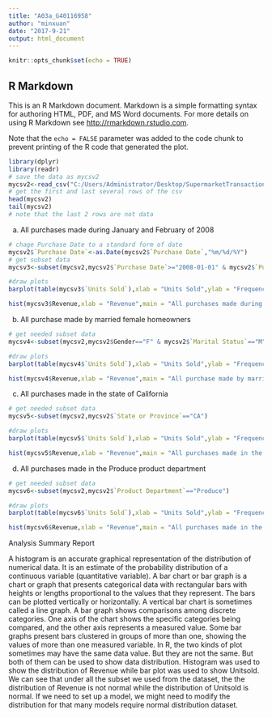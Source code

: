 ---
title: "A03a_G40116958"
author: "minxuan"
date: "2017-9-21"
output: html_document
---

```{r setup, include=FALSE}
knitr::opts_chunk$set(echo = TRUE)
```

## R Markdown

This is an R Markdown document. Markdown is a simple formatting syntax for authoring HTML, PDF, and MS Word documents. For more details on using R Markdown see <http://rmarkdown.rstudio.com>.

Note that the `echo = FALSE` parameter was added to the code chunk to prevent printing of the R code that generated the plot.

```{r}
library(dplyr)
library(readr)
# save the data as mycsv2
mycsv2<-read_csv("C:/Users/Administrator/Desktop/SupermarketTransactions.csv")
# get the first and last several rows of the csv
head(mycsv2)
tail(mycsv2)
# note that the last 2 rows are not data
```

(a)
All purchases made during January and February of 2008

```{r}
# chage Purchase Date to a standard form of date
mycsv2$`Purchase Date`<-as.Date(mycsv2$`Purchase Date`,"%m/%d/%Y")
# get subset data
mycsv3<-subset(mycsv2,mycsv2$`Purchase Date`>="2008-01-01" & mycsv2$`Purchase Date`<="2008-02-29")

#draw plots
barplot(table(mycsv3$`Units Sold`),xlab = "Units Sold",ylab = "Frequency",main = "All purchases made during January and February of 2008")

hist(mycsv3$Revenue,xlab = "Revenue",main = "All purchases made during January and February of 2008")
```

(b)
All purchase made by married female homeowners

```{r}
# get needed subset data
mycsv4<-subset(mycsv2,mycsv2$Gender=="F" & mycsv2$`Marital Status`=="M" & mycsv2$Homeowner == "Y")

#draw plots
barplot(table(mycsv4$`Units Sold`),xlab = "Units Sold",ylab = "Frequency",main = "All purchase made by married female homeowners")

hist(mycsv4$Revenue,xlab = "Revenue",main = "All purchase made by married female homeowners")
```

(c)
All purchases made in the state of California

```{r}
# get needed subset data
mycsv5<-subset(mycsv2,mycsv2$`State or Province`=="CA")

#draw plots
barplot(table(mycsv5$`Units Sold`),xlab = "Units Sold",ylab = "Frequency",main = "All purchases made in the state of California")

hist(mycsv5$Revenue,xlab = "Revenue",main = "All purchases made in the state of California")
```

(d)
All purchases made in the Produce product department

```{r}
# get needed subset data
mycsv6<-subset(mycsv2,mycsv2$`Product Department`=="Produce")

#draw plots
barplot(table(mycsv6$`Units Sold`),xlab = "Units Sold",ylab = "Frequency",main = "All purchases made in the Produce product department")

hist(mycsv6$Revenue,xlab = "Revenue",main = "All purchases made in the Produce product department")
```

Analysis Summary Report

A histogram is an accurate graphical representation of the distribution of numerical data. It is an estimate of the probability distribution of a continuous variable (quantitative variable).
A bar chart or bar graph is a chart or graph that presents categorical data with rectangular bars with heights or lengths proportional to the values that they represent. The bars can be plotted vertically or horizontally. A vertical bar chart is sometimes called a line graph. A bar graph shows comparisons among discrete categories. One axis of the chart shows the specific categories being compared, and the other axis represents a measured value. Some bar graphs present bars clustered in groups of more than one, showing the values of more than one measured variable.
In R, the two kinds of plot sometimes may have the same data value. But they are not the same. But both of them can be used to show data distribution.
Histogram was used to show the distribution of Revenue while bar plot was used to show Unitsold.
We can see that under all the subset we used from the dataset, the the distribution of Revenue is not normal while the distribution of Unitsold is normal.
If we need to set up a model, we might need to modify the distribution for that many models require normal distribution dataset.